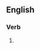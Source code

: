 ==English==

===Verb===
{{head|en|present participle}}

# {{present participle of|revalue|lang=en|nocat=1}}